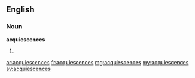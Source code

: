 ==English==

===Noun===
'''acquiescences'''

# {{plural of|acquiescence}}

[[ar:acquiescences]]
[[fr:acquiescences]]
[[mg:acquiescences]]
[[my:acquiescences]]
[[sv:acquiescences]]